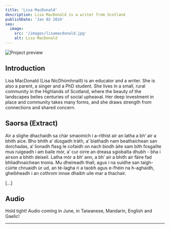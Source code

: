 ```yaml
---
title: 'Lisa MacDonald'
description: Lisa MacDonald is a writer from Scotland
publishDate: 'Jan 02 2024'
seo:
  image:
    src: '/images/lisamacdonald.jpg'
    alt: Lisa MacDonald
---
```



![Project preview](/images/lisamacdonald.jpg)

## Introduction

Lisa MacDonald (Lisa NicDhòmhnaill) is an educator and a writer. She is also a parent, a singer and a PhD student. She lives in a small, rural community in the Highlands of Scotland, where the beauty of the landscapes belies centuries of social upheaval. Her deep investment in place and community takes many forms, and she draws strength from connections and shared concern.

## Saorsa (Extract)

Air a slighe dhachaidh sa chàr smaoinich i a-rithist air an latha a bh’ air a bhith aice. Bho bhith a’ dùsgadh tràth, a’ biathadh nam beathaichean san dorchadas, a’ lìonadh flasg le cofaidh on nach biodh àite sam bith fosgailte mus ruigeadh i am baile mòr, a’ cur oirre an dreasa sgiobalta dhubh - bha i airson a bhith deiseil. Latha mòr a bh’ ann, a bh’ air a bhith air fàire fad bhliadhnaichean troma. Mu dheireadh thall, agus i na suidhe san taigh-cùirte chruaidh ùr ud, an tè-lagha ri a taobh agus e-fhèin na h-aghaidh, gheibheadh i an cothrom innse dhaibh uile mar a thachair.

[...]

## Audio

Hold tight! Audio coming in June, in Taiwanese, Mandarin, English and Gaelic!

---

<Order />
